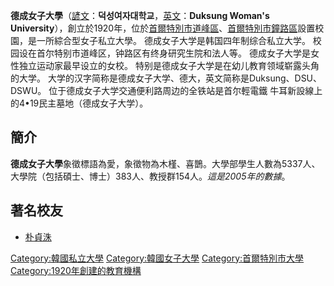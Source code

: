 {{University
|name            =德成女子大學
|native_name     ={{lang|ko|덕성여자대학교}}
|latin_name      =
|image           = Duksung Women's University.jpg
|motto           =
|established     =1920年
|type            =私立
|endowment       =
|faculty         =
|president       =
|students        =
|undergrad       =
|postgrad        =
|doctoral        =
|city            =
|state           =
|country         =
|campus          =
|mascot          =
|religion        =
|affiliations    =
|footnotes       =
|website         =http://www.duksung.ac.kr
|address         =[[首爾特別市|首爾特別市]][[道峰區|道峰區]]
|telephone       =02-901-8000
|coor            =
|logo            =
}}
'''德成女子大學'''（[[諺文|諺文]]：'''덕성여자대학교'''，[[英文|英文]]：'''Duksung Woman's University'''），創立於1920年，位於[[首爾特別市|首爾特別市]][[道峰區|道峰區]]、[[首爾特別市|首爾特別市]][[鐘路區|鐘路區]]設置校園，是一所綜合型女子私立大學。
德成女子大学是韩国四年制综合私立大学。 校园设在首尔特别市道峰区，钟路区有终身研究生院和法人等。
德成女子大学是女性独立运动家最早设立的女校。 特别是德成女子大学是在幼儿教育领域崭露头角的大学。
大学的汉字简称是德成女子大学、德大，英文简称是Duksung、DSU、DSWU。
位于德成女子大学交通便利路周边的全铁站是首尔輕電鐵 牛耳新設線上的4•19民主墓地（德成女子大学）。

== 簡介 ==

'''德成女子大學'''象徵標語為愛，象徵物為木槿、喜鵲。大學部學生人數為5337人、大學院（包括碩士、博士）383人、教授群154人。''這是2005年的數據''。

== 著名校友 ==
*[[朴貞洙|朴貞洙]]

{{Colleges and universities in Seoul}}

{{DEFAULTSORT:Duksung}}
[[Category:韓國私立大學|Category:韓國私立大學]]
[[Category:韓國女子大學|Category:韓國女子大學]]
[[Category:首爾特別市大學|Category:首爾特別市大學]]
[[Category:1920年創建的教育機構|Category:1920年創建的教育機構]]